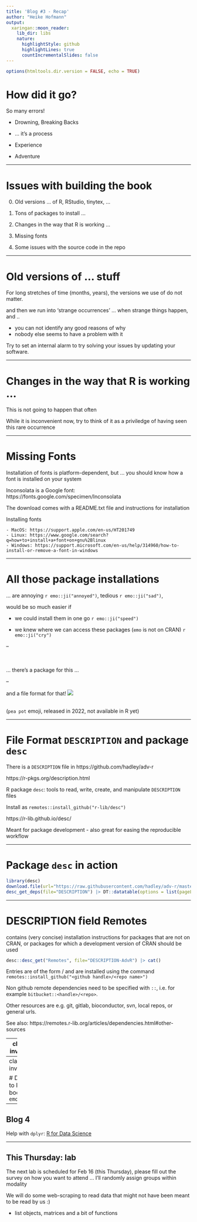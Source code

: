 ```yaml
---
title: 'Blog #3 - Recap'
author: "Heike Hofmann"
output:
  xaringan::moon_reader:
    lib_dir: libs
    nature:
      highlightStyle: github
      highlightLines: true
      countIncrementalSlides: false
---
```

```r
options(htmltools.dir.version = FALSE, echo = TRUE)
```
# How did it go?

So many errors!

- Drowning, Breaking Backs

- ... it's a process

- Experience

- Adventure 


---

# Issues with building the book

0. Old versions ... of R, RStudio, tinytex, ...

1. Tons of packages to install ...

2. Changes in the way that R is working ...

3. Missing fonts

4. Some issues with the source code in the repo

---

# Old versions of ... stuff

For long stretches of time (months, years), the versions we use of <insert your package and software of choice here> do not matter. 

and then we run into 'strange occurrences' ... when strange things happen, and ..

- you can not identify any good reasons of why
- nobody else seems to have a problem with it

Try to set an internal alarm to try solving your issues by updating your software. 

---

# Changes in the way that R is working ...

This is not going to happen that often

While it is inconvenient now, try to think of it as a priviledge of having seen this rare occurrence

---

# Missing Fonts

Installation of fonts is platform-dependent, but ... you should know how a font is installed on your system

Inconsolata is a Google font: https://fonts.google.com/specimen/Inconsolata

The download comes with a README.txt file and instructions for installation

Installing fonts

    - MacOS: https://support.apple.com/en-us/HT201749
    - Linux: https://www.google.com/search?q=how+to+install+a+font+on+gnu%2Blinux
    - Windows: https://support.microsoft.com/en-us/help/314960/how-to-install-or-remove-a-font-in-windows

---

# All those package installations 

... are annoying `r emo::ji("annoyed")`, tedious `r emo::ji("sad")`, 

would be so much easier if 

- we could install them in one go `r emo::ji("speed")`

- we knew where we can access these packages (`emo` is not on CRAN) `r emo::ji("cry")`

--

<br>
<br>
... there's a package for this ... 

--

 and  a file format for that! ![](images/pea-pot.png)
 
 <br>
 (`pea pot` emoji, released in 2022, not available in R yet)


---

# File Format `DESCRIPTION` and package `desc`


There is a `DESCRIPTION` file in https://github.com/hadley/adv-r

https://r-pkgs.org/description.html

R package `desc`:  tools to read, write, create, and manipulate `DESCRIPTION` files

Install as `remotes::install_github("r-lib/desc")`

https://r-lib.github.io/desc/

Meant for package development - also great for easing the reproducible workflow

---

# Package `desc` in action

```r
library(desc)
download.file(url="https://raw.githubusercontent.com/hadley/adv-r/master/DESCRIPTION", destfile = "DESCRIPTION")
desc_get_deps(file="DESCRIPTION") |> DT::datatable(options = list(pageLength = 5))
```
---

# DESCRIPTION field Remotes

contains (very concise) installation instructions for packages that are not on CRAN, or packages for which a development version of CRAN should be used

```r
desc::desc_get("Remotes", file="DESCRIPTION-AdvR") |> cat()
```

Entries are of the form <github handle>/<repo name> and are installed 
using the command `remotes::install_github("<github handle>/<repo name>")`

Non github remote dependencies need to be specified with `::`, i.e. for example `bitbucket::<handle>/<repo>`.

Other resources are e.g. git, gitlab, bioconductor, svn, local repos, or general urls.

See also: https://remotes.r-lib.org/articles/dependencies.html#other-sources

---
class: center, inverse, middle

<iframe src='https://gfycat.com/ifr/HandmadeFaithfulHackee' frameborder='0' scrolling='no' allowfullscreen width='640' height='502'></iframe>

# Well done!

---
class: center, inverse, middle

# Don't forget to READ the book now `r emo::ji("grin")`

---

## Blog 4

Help with `dplyr`: [R for Data Science](https://r4ds.had.co.nz/)

---

## This Thursday: lab

The next lab is scheduled for Feb 16 (this Thursday), please fill out the survey on how you want to attend ... I'll randomly assign groups within modality

We will do some web-scraping to read data that might not have been meant to be read by us :) 

- list objects, matrices and a bit of functions
